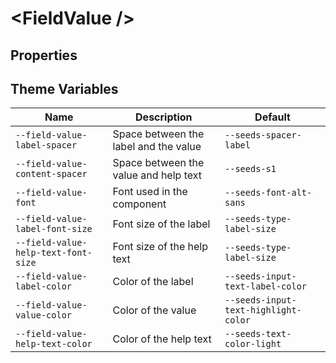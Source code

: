 
# &lt;FieldValue /&gt;

## Properties

<ArgsTable of={FieldValue} />

## Theme Variables

| Name                                | Description                                                            | Default                              |
| ----------------------------------- | ---------------------------------------------------------------------- | ------------------------------------ |
| `--field-value-label-spacer`        | Space between the label and the value                                  | `--seeds-spacer-label`               |
| `--field-value-content-spacer`      | Space between the value and help text                                  | `--seeds-s1`                         |
| `--field-value-font`                | Font used in the component                                             | `--seeds-font-alt-sans`              |
| `--field-value-label-font-size`     | Font size of the label                                                 | `--seeds-type-label-size`            |
| `--field-value-help-text-font-size` | Font size of the help text                                             | `--seeds-type-label-size`            |
| `--field-value-label-color`         | <Swatch color="seeds-input-text-label-color" /> Color of the label     | `--seeds-input-text-label-color`     |
| `--field-value-value-color`         | <Swatch color="seeds-input-text-highlight-color" /> Color of the value | `--seeds-input-text-highlight-color` |
| `--field-value-help-text-color`     | <Swatch color="seeds-text-color-light" /> Color of the help text       | `--seeds-text-color-light`           |
